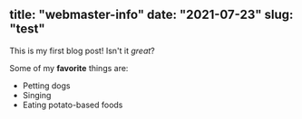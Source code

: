 title: "webmaster-info"
date: "2021-07-23"
slug: "test"
---

This is my first blog post! Isn't it *great*?

Some of my **favorite** things are:

* Petting dogs
* Singing
* Eating potato-based foods